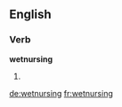 
==English==

===Verb===
'''wetnursing'''

# {{present participle of|wetnurse}}

[[de:wetnursing]]
[[fr:wetnursing]]